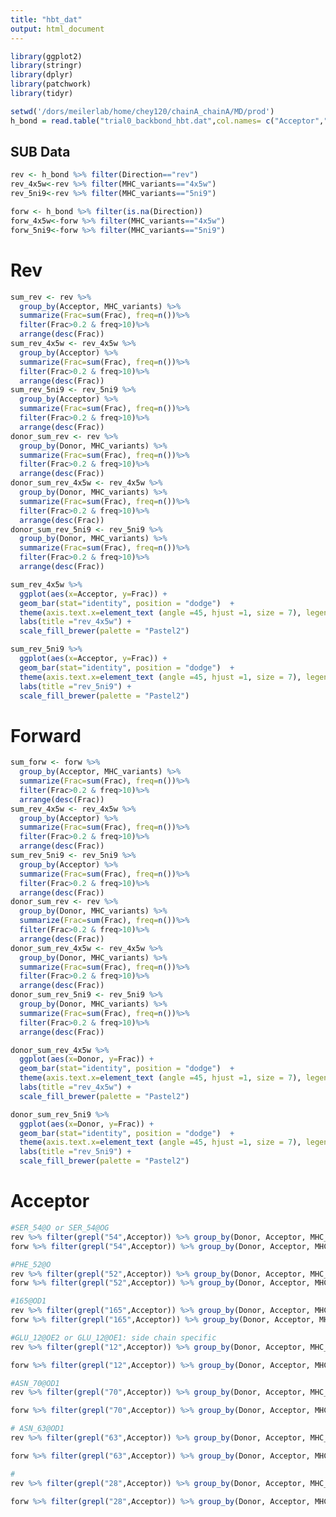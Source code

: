 ```yaml
---
title: "hbt_dat"
output: html_document
---
```


```r
library(ggplot2)
library(stringr)
library(dplyr)
library(patchwork)
library(tidyr)
```

```r
setwd('/dors/meilerlab/home/chey120/chainA_chainA/MD/prod')
h_bond = read.table("trial0_backbond_hbt.dat",col.names= c("Acceptor","DonorH", "Donor", "Frames","Frac","AvgDist", "AvgAng", "protein")) %>% separate(protein, c("peptide", "MHC_variants", "Direction"))
```

## SUB Data
```r
rev <- h_bond %>% filter(Direction=="rev")
rev_4x5w<-rev %>% filter(MHC_variants=="4x5w")
rev_5ni9<-rev %>% filter(MHC_variants=="5ni9")

forw <- h_bond %>% filter(is.na(Direction))
forw_4x5w<-forw %>% filter(MHC_variants=="4x5w")
forw_5ni9<-forw %>% filter(MHC_variants=="5ni9")
```

# Rev
```r
sum_rev <- rev %>%
  group_by(Acceptor, MHC_variants) %>%
  summarize(Frac=sum(Frac), freq=n())%>%
  filter(Frac>0.2 & freq>10)%>%
  arrange(desc(Frac))
sum_rev_4x5w <- rev_4x5w %>%
  group_by(Acceptor) %>%
  summarize(Frac=sum(Frac), freq=n())%>%
  filter(Frac>0.2 & freq>10)%>%
  arrange(desc(Frac))
sum_rev_5ni9 <- rev_5ni9 %>%
  group_by(Acceptor) %>%
  summarize(Frac=sum(Frac), freq=n())%>%
  filter(Frac>0.2 & freq>10)%>%
  arrange(desc(Frac))
donor_sum_rev <- rev %>%
  group_by(Donor, MHC_variants) %>%
  summarize(Frac=sum(Frac), freq=n())%>%
  filter(Frac>0.2 & freq>10)%>%
  arrange(desc(Frac))
donor_sum_rev_4x5w <- rev_4x5w %>%
  group_by(Donor, MHC_variants) %>%
  summarize(Frac=sum(Frac), freq=n())%>%
  filter(Frac>0.2 & freq>10)%>%
  arrange(desc(Frac))
donor_sum_rev_5ni9 <- rev_5ni9 %>%
  group_by(Donor, MHC_variants) %>%
  summarize(Frac=sum(Frac), freq=n())%>%
  filter(Frac>0.2 & freq>10)%>%
  arrange(desc(Frac))
```

```r
sum_rev_4x5w %>%
  ggplot(aes(x=Acceptor, y=Frac)) +
  geom_bar(stat="identity", position = "dodge")  +   
  theme(axis.text.x=element_text (angle =45, hjust =1, size = 7), legend.position = 'top') +
  labs(title ="rev_4x5w") +
  scale_fill_brewer(palette = "Pastel2")

sum_rev_5ni9 %>%
  ggplot(aes(x=Acceptor, y=Frac)) +
  geom_bar(stat="identity", position = "dodge")  +   
  theme(axis.text.x=element_text (angle =45, hjust =1, size = 7), legend.position = 'top') +
  labs(title ="rev_5ni9") +
  scale_fill_brewer(palette = "Pastel2")
```

# Forward
```r
sum_forw <- forw %>%
  group_by(Acceptor, MHC_variants) %>%
  summarize(Frac=sum(Frac), freq=n())%>%
  filter(Frac>0.2 & freq>10)%>%
  arrange(desc(Frac))
sum_rev_4x5w <- rev_4x5w %>%
  group_by(Acceptor) %>%
  summarize(Frac=sum(Frac), freq=n())%>%
  filter(Frac>0.2 & freq>10)%>%
  arrange(desc(Frac))
sum_rev_5ni9 <- rev_5ni9 %>%
  group_by(Acceptor) %>%
  summarize(Frac=sum(Frac), freq=n())%>%
  filter(Frac>0.2 & freq>10)%>%
  arrange(desc(Frac))
donor_sum_rev <- rev %>%
  group_by(Donor, MHC_variants) %>%
  summarize(Frac=sum(Frac), freq=n())%>%
  filter(Frac>0.2 & freq>10)%>%
  arrange(desc(Frac))
donor_sum_rev_4x5w <- rev_4x5w %>%
  group_by(Donor, MHC_variants) %>%
  summarize(Frac=sum(Frac), freq=n())%>%
  filter(Frac>0.2 & freq>10)%>%
  arrange(desc(Frac))
donor_sum_rev_5ni9 <- rev_5ni9 %>%
  group_by(Donor, MHC_variants) %>%
  summarize(Frac=sum(Frac), freq=n())%>%
  filter(Frac>0.2 & freq>10)%>%
  arrange(desc(Frac))
```

```r
donor_sum_rev_4x5w %>%
  ggplot(aes(x=Donor, y=Frac)) +
  geom_bar(stat="identity", position = "dodge")  +   
  theme(axis.text.x=element_text (angle =45, hjust =1, size = 7), legend.position = 'top') +
  labs(title ="rev_4x5w") +
  scale_fill_brewer(palette = "Pastel2")

donor_sum_rev_5ni9 %>%
  ggplot(aes(x=Donor, y=Frac)) +
  geom_bar(stat="identity", position = "dodge")  +   
  theme(axis.text.x=element_text (angle =45, hjust =1, size = 7), legend.position = 'top') +
  labs(title ="rev_5ni9") +
  scale_fill_brewer(palette = "Pastel2")
```

# Acceptor
```r
#SER_54@O or SER_54@OG
rev %>% filter(grepl("54",Acceptor)) %>% group_by(Donor, Acceptor, MHC_variants) %>% summarize(Frac=sum(Frac), freq=n())%>%arrange(desc(Frac))
forw %>% filter(grepl("54",Acceptor)) %>% group_by(Donor, Acceptor, MHC_variants) %>% summarize(Frac=sum(Frac), freq=n())%>%arrange(desc(Frac))
```

```r
#PHE_52@O
rev %>% filter(grepl("52",Acceptor)) %>% group_by(Donor, Acceptor, MHC_variants) %>% summarize(Frac=sum(Frac), freq=n())%>%arrange(desc(Frac))
forw %>% filter(grepl("52",Acceptor)) %>% group_by(Donor, Acceptor, MHC_variants) %>% summarize(Frac=sum(Frac), freq=n())%>%arrange(desc(Frac))
```

```r
#165@OD1
rev %>% filter(grepl("165",Acceptor)) %>% group_by(Donor, Acceptor, MHC_variants) %>% summarize(Frac=sum(Frac), freq=n())%>%arrange(desc(Frac))
forw %>% filter(grepl("165",Acceptor)) %>% group_by(Donor, Acceptor, MHC_variants) %>% summarize(Frac=sum(Frac), freq=n())%>%arrange(desc(Frac))
```

```r
#GLU_12@OE2 or GLU_12@OE1: side chain specific 
rev %>% filter(grepl("12",Acceptor)) %>% group_by(Donor, Acceptor, MHC_variants) %>% summarize(Frac=sum(Frac), freq=n())%>%arrange(desc(Frac))

forw %>% filter(grepl("12",Acceptor)) %>% group_by(Donor, Acceptor, MHC_variants) %>% summarize(Frac=sum(Frac), freq=n())%>%arrange(desc(Frac))
```

```r
#ASN_70@OD1 
rev %>% filter(grepl("70",Acceptor)) %>% group_by(Donor, Acceptor, MHC_variants) %>% summarize(Frac=sum(Frac), freq=n())%>%arrange(desc(Frac))

forw %>% filter(grepl("70",Acceptor)) %>% group_by(Donor, Acceptor, MHC_variants) %>% summarize(Frac=sum(Frac), freq=n())%>%arrange(desc(Frac))
```

```r
# ASN_63@OD1
rev %>% filter(grepl("63",Acceptor)) %>% group_by(Donor, Acceptor, MHC_variants) %>% summarize(Frac=sum(Frac), freq=n())%>%arrange(desc(Frac))

forw %>% filter(grepl("63",Acceptor)) %>% group_by(Donor, Acceptor, MHC_variants) %>% summarize(Frac=sum(Frac), freq=n())%>%arrange(desc(Frac))
```

```r
#
rev %>% filter(grepl("28",Acceptor)) %>% group_by(Donor, Acceptor, MHC_variants) %>% summarize(Frac=sum(Frac), freq=n())%>%arrange(desc(Frac))

forw %>% filter(grepl("28",Acceptor)) %>% group_by(Donor, Acceptor, MHC_variants) %>% summarize(Frac=sum(Frac), freq=n())%>%arrange(desc(Frac))
```